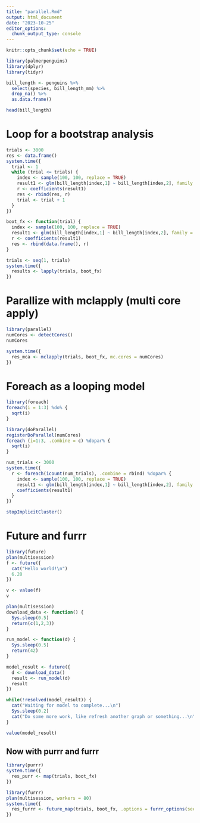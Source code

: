 ```yaml
---
title: "parallel.Rmd"
output: html_document
date: "2023-10-25"
editor_options: 
  chunk_output_type: console
---
```


```r
knitr::opts_chunk$set(echo = TRUE)
```

```r
library(palmerpenguins)
library(dplyr)
library(tidyr)
```

```r
bill_length <- penguins %>%
  select(species, bill_length_mm) %>%
  drop_na() %>%
  as.data.frame()

head(bill_length)
```

# Loop for a bootstrap analysis
```r
trials <- 3000
res <- data.frame()
system.time({
  trial <- 1
  while (trial <= trials) {
    index <- sample(100, 100, replace = TRUE)
    result1 <- glm(bill_length[index,1] ~ bill_length[index,2], family = binomial(logit))
    r <- coefficients(result1)
    res <- rbind(res, r)
    trial <- trial + 1
  }
})


```


```r
boot_fx <- function(trial) {
  index <- sample(100, 100, replace = TRUE)
  result1 <- glm(bill_length[index,1] ~ bill_length[index,2], family = binomial(logit))
  r <- coefficients(result1)
  res <- rbind(data.frame(), r)
}

trials <- seq(1, trials)
system.time({
  results <- lapply(trials, boot_fx)
})
```

# Parallize with mclapply (multi core apply)
```r
library(parallel)
numCores <- detectCores()
numCores
```

```r
system.time({
  res_mca <- mclapply(trials, boot_fx, mc.cores = numCores)
})
```

# Foreach as a looping model
```r
library(foreach)
foreach(i = 1:3) %do% {
  sqrt(i)
}
```

```r
library(doParallel)
registerDoParallel(numCores)
foreach (i=1:3, .combine = c) %dopar% {
  sqrt(i)
}
```

```r
num_trials <- 3000
system.time({
  r <- foreach(icount(num_trials), .combine = rbind) %dopar% {
    index <- sample(100, 100, replace = TRUE)
    result1 <- glm(bill_length[index,1] ~ bill_length[index,2], family = binomial(logit))
    coefficients(result1)
  }
})
```

```r
stopImplicitCluster()
```

# Future and furrr
```r
library(future)
plan(multisession)
f <- future({
  cat("Hello world!\n")
  6.28
})

v <- value(f)
v


```

```r
plan(multisession)
download_data <- function() {
  Sys.sleep(0.5)
  return(c(1,2,3))
}

run_model <- function(d) {
  Sys.sleep(0.5)
  return(42)
}

model_result <- future({
  d <- download_data()
  result <- run_model(d)
  result
})

while(!resolved(model_result)) {
  cat("Waiting for model to complete...\n")
  Sys.sleep(0.2)
  cat("Do some more work, like refresh another graph or something...\n")
}

value(model_result)

```

## Now with purrr and furrr
```r
library(purrr)
system.time({
  res_purr <- map(trials, boot_fx)
})
```

```r
library(furrr)
plan(multisession, workers = 80)
system.time({
  res_furrr <- future_map(trials, boot_fx, .options = furrr_options(seed = TRUE))
})
```

